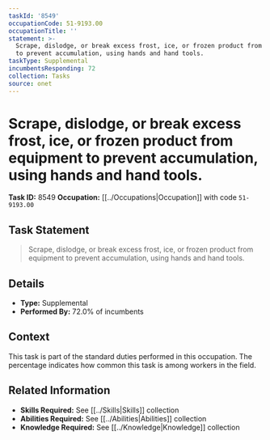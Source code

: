 ```yaml
---
taskId: '8549'
occupationCode: 51-9193.00
occupationTitle: ''
statement: >-
  Scrape, dislodge, or break excess frost, ice, or frozen product from equipment
  to prevent accumulation, using hands and hand tools.
taskType: Supplemental
incumbentsResponding: 72
collection: Tasks
source: onet
---
```

# Scrape, dislodge, or break excess frost, ice, or frozen product from equipment to prevent accumulation, using hands and hand tools.

**Task ID:** 8549
**Occupation:** [[../Occupations|Occupation]] with code `51-9193.00`

## Task Statement

> Scrape, dislodge, or break excess frost, ice, or frozen product from equipment to prevent accumulation, using hands and hand tools.

## Details

- **Type:** Supplemental
- **Performed By:** 72.0% of incumbents

## Context

This task is part of the standard duties performed in this occupation. The percentage indicates how common this task is among workers in the field.

## Related Information

- **Skills Required:** See [[../Skills|Skills]] collection
- **Abilities Required:** See [[../Abilities|Abilities]] collection
- **Knowledge Required:** See [[../Knowledge|Knowledge]] collection
